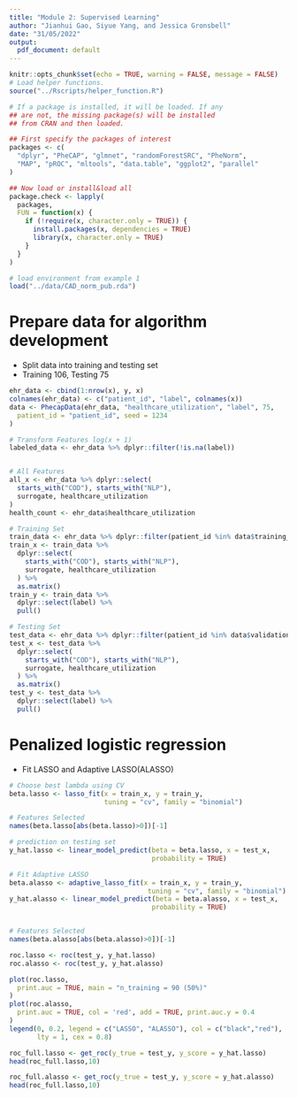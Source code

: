 ```yaml
---
title: "Module 2: Supervised Learning"
author: "Jianhui Gao, Siyue Yang, and Jessica Gronsbell"
date: "31/05/2022"
output:
  pdf_document: default
---
```

```r
knitr::opts_chunk$set(echo = TRUE, warning = FALSE, message = FALSE)
# Load helper functions.
source("../Rscripts/helper_function.R")
```

```r
# If a package is installed, it will be loaded. If any
## are not, the missing package(s) will be installed
## from CRAN and then loaded.

## First specify the packages of interest
packages <- c(
  "dplyr", "PheCAP", "glmnet", "randomForestSRC", "PheNorm",
  "MAP", "pROC", "mltools", "data.table", "ggplot2", "parallel"
)

## Now load or install&load all
package.check <- lapply(
  packages,
  FUN = function(x) {
    if (!require(x, character.only = TRUE)) {
      install.packages(x, dependencies = TRUE)
      library(x, character.only = TRUE)
    }
  }
)

# load environment from example 1
load("../data/CAD_norm_pub.rda")
```

# Prepare data for algorithm development

-   Split data into training and testing set
-   Training 106, Testing 75

```r
ehr_data <- cbind(1:nrow(x), y, x)
colnames(ehr_data) <- c("patient_id", "label", colnames(x))
data <- PhecapData(ehr_data, "healthcare_utilization", "label", 75,
  patient_id = "patient_id", seed = 1234
)

# Transform Features log(x + 1)
labeled_data <- ehr_data %>% dplyr::filter(!is.na(label))


# All Features
all_x <- ehr_data %>% dplyr::select(
  starts_with("COD"), starts_with("NLP"),
  surrogate, healthcare_utilization
)
health_count <- ehr_data$healthcare_utilization

# Training Set
train_data <- ehr_data %>% dplyr::filter(patient_id %in% data$training_set)
train_x <- train_data %>%
  dplyr::select(
    starts_with("COD"), starts_with("NLP"),
    surrogate, healthcare_utilization
  ) %>%
  as.matrix()
train_y <- train_data %>%
  dplyr::select(label) %>%
  pull()

# Testing Set
test_data <- ehr_data %>% dplyr::filter(patient_id %in% data$validation_set)
test_x <- test_data %>%
  dplyr::select(
    starts_with("COD"), starts_with("NLP"),
    surrogate, healthcare_utilization
  ) %>%
  as.matrix()
test_y <- test_data %>%
  dplyr::select(label) %>%
  pull()
```

# Penalized logistic regression

-   Fit LASSO and Adaptive LASSO(ALASSO)

```r
# Choose best lambda using CV
beta.lasso <- lasso_fit(x = train_x, y = train_y, 
                        tuning = "cv", family = "binomial")
```
```r
# Features Selected
names(beta.lasso[abs(beta.lasso)>0])[-1]
```
```r
# prediction on testing set
y_hat.lasso <- linear_model_predict(beta = beta.lasso, x = test_x, 
                                    probability = TRUE)
```

```r
# Fit Adaptive LASSO
beta.alasso <- adaptive_lasso_fit(x = train_x, y = train_y, 
                                   tuning = "cv", family = "binomial")
y_hat.alasso <- linear_model_predict(beta = beta.alasso, x = test_x, 
                                    probability = TRUE)


# Features Selected
names(beta.alasso[abs(beta.alasso)>0])[-1]
```
```r
roc.lasso <- roc(test_y, y_hat.lasso)
roc.alasso <- roc(test_y, y_hat.alasso)

plot(roc.lasso,
  print.auc = TRUE, main = "n_training = 90 (50%)"
)
plot(roc.alasso,
  print.auc = TRUE, col = 'red', add = TRUE, print.auc.y = 0.4
)
legend(0, 0.2, legend = c("LASSO", "ALASSO"), col = c("black","red"), 
       lty = 1, cex = 0.8)
```

```r
roc_full.lasso <- get_roc(y_true = test_y, y_score = y_hat.lasso)
head(roc_full.lasso,10)
```

```r
roc_full.alasso <- get_roc(y_true = test_y, y_score = y_hat.alasso)
head(roc_full.lasso,10)
```